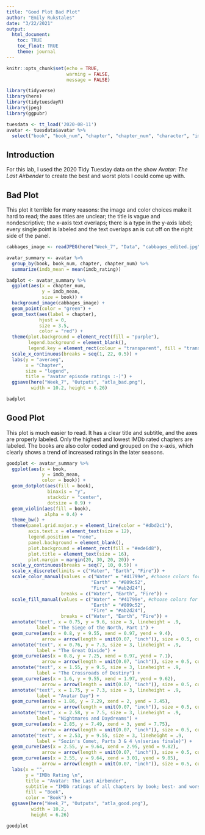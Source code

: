 ```yaml
---
title: "Good Plot Bad Plot"
author: "Emily Rukstales"
date: "3/22/2021"
output: 
  html_document:
    toc: TRUE
    toc_float: TRUE
    theme: journal
---
```


```r
knitr::opts_chunk$set(echo = TRUE,
                      warning = FALSE,
                      message = FALSE)
```

```r
library(tidyverse)
library(here)
library(tidytuesdayR)
library(jpeg)
library(ggpubr)
```
  
```r
tuesdata <- tt_load('2020-08-11')
avatar <- tuesdata$avatar %>%
  select("book", "book_num", "chapter", "chapter_num", "character", "imdb_rating")
```


## Introduction 
For this lab, I used the 2020 Tidy Tuesday data on the show *Avatar: The Last Airbender* to create the best and worst plots I could come up with.  
  
    
## Bad Plot  
This plot it terrible for many reasons: the image and color choices make it hard to read; the axes titles are unclear; the title is vague and nondescriptive; the x-axis text overlaps; there is a type in the y-axis label; every single point is labeled and the text overlaps an is cut off on the right side of the panel.  
```r
cabbages_image <- readJPEG(here("Week_7", "Data", "cabbages_edited.jpg"))

avatar_summary <- avatar %>%
  group_by(book, book_num, chapter, chapter_num) %>%
  summarize(imdb_mean = mean(imdb_rating))

badplot <- avatar_summary %>%
  ggplot(aes(x = chapter_num,
             y = imdb_mean,
             size = book)) +
  background_image(cabbages_image) +
  geom_point(color = "green") +
  geom_text(aes(label = chapter),
            hjust = 0,
            size = 3.5,
            color = "red") +
  theme(plot.background = element_rect(fill = "purple"),
        legend.background = element_blank(),
        legend.key = element_rect(colour = "transparent", fill = "transparent")) +
  scale_x_continuous(breaks = seq(1, 22, 0.5)) +
  labs(y = "averaeg",
       x = "Chapter",
       size = "legend",
       title = "avatar episode ratings :-)") +
  ggsave(here("Week_7", "Outputs", "atla_bad.png"),
         width = 10.2, height = 6.26)

badplot
```
  
  
  
  
## Good Plot  
This plot is much easier to read. It has a clear title and subtitle, and the axes are properly labeled. Only the highest and lowest IMDb rated chapters are labeled. The books are also color coded and grouped on the x-axis, which clearly shows a trend of increased ratings in the later seasons.  
```r
goodplot <- avatar_summary %>%
  ggplot(aes(x = book,
             y = imdb_mean,
             color = book)) +
  geom_dotplot(aes(fill = book),
               binaxis = "y",
               stackdir = "center",
               dotsize = 0.9) +
  geom_violin(aes(fill = book),
              alpha = 0.4) +
  theme_bw() +
  theme(panel.grid.major.y = element_line(color = "#dbd2c1"),
        axis.text.x = element_text(size = 12),
        legend.position = "none",
        panel.background = element_blank(),
        plot.background = element_rect(fill = "#ede6d8"),
        plot.title = element_text(size = 16),
        plot.margin = margin(20, 30, 20, 20)) +
  scale_y_continuous(breaks = seq(7, 10, 0.5)) +
  scale_x_discrete(limits = c("Water", "Earth", "Fire")) +
  scale_color_manual(values = c("Water" = "#41799e", #choose colors for each theme
                               "Earth" = "#809c52",
                               "Fire" = "#ab2d24"),
                    breaks = c("Water", "Earth", "Fire")) +
  scale_fill_manual(values = c("Water" = "#41799e", #choose colors for each theme
                               "Earth" = "#809c52",
                               "Fire" = "#ab2d24"),
                    breaks = c("Water", "Earth", "Fire")) +
  annotate("text", x = 0.75, y = 9.6, size = 3, lineheight = .9,
           label = "The Siege of the North, Part 1") +
  geom_curve(aes(x = 0.8, y = 9.55, xend = 0.97, yend = 9.4),
             arrow = arrow(length = unit(0.07, "inch")), size = 0.5, curvature = 0.35, color = "black") +
  annotate("text", x = 0.76, y = 7.3, size = 3, lineheight = .9,
           label = "The Great Divide") +
  geom_curve(aes(x = 0.8, y = 7.25, xend = 0.97, yend = 7.1),
             arrow = arrow(length = unit(0.07, "inch")), size = 0.5, curvature = 0.35, color = "black") +
  annotate("text", x = 1.55, y = 9.5, size = 3, lineheight = .9,
           label = "The Crossroads of Destiny") +
  geom_curve(aes(x = 1.6, y = 9.55, xend = 1.97, yend = 9.62),
             arrow = arrow(length = unit(0.07, "inch")), size = 0.5, curvature = -0.4, color = "black") +
  annotate("text", x = 1.75, y = 7.3, size = 3, lineheight = .9,
           label = "Avatar Day") +
  geom_curve(aes(x = 1.86, y = 7.29, xend = 2, yend = 7.45),
             arrow = arrow(length = unit(0.07, "inch")), size = 0.5, curvature = 0.35, color = "black") +
  annotate("text", x = 2.58, y = 7.5, size = 3, lineheight = .9,
           label = "Nightmares and Daydreams") +
  geom_curve(aes(x = 2.85, y = 7.49, xend = 3, yend = 7.75),
             arrow = arrow(length = unit(0.07, "inch")), size = 0.5, curvature = 0.35, color = "black") +
  annotate("text", x = 2.53, y = 9.55, size = 3, lineheight = .9,
           label = "Sozin's Comet, Parts 3 & 4 \n(series finale)") +
  geom_curve(aes(x = 2.55, y = 9.64, xend = 2.95, yend = 9.82),
             arrow = arrow(length = unit(0.07, "inch")), size = 0.5, curvature = -0.3, color = "black") +
  geom_curve(aes(x = 2.55, y = 9.64, xend = 3.01, yend = 9.85),
             arrow = arrow(length = unit(0.07, "inch")), size = 0.5, curvature = -0.45, color = "black") +
  labs(x = "",
       y = "IMDb Rating \n",
       title = "Avatar: The Last Airbender",
       subtitle = "IMDb ratings of all chapters by book; best- and worst-rated chapters are labeled",
       fill = "Book",
       color = "Book") +
  ggsave(here("Week_7", "Outputs", "atla_good.png"),
         width = 10.2,
         height = 6.26)

goodplot
```

